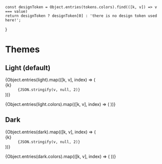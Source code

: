 


<Meta title="Themes|Themes" />

    const designToken = Object.entries(tokens.colors).find(([k, v]) => v === value)
    return designToken ? designToken[0] : 'there is no design token used here!';
}

# Themes

## Light (default)

<dl>
	{Object.entries(light).map(([k, v], index) => (
		<div key={index}>
			<dt>{k}</dt>
			<dd>
				<code>{JSON.stringify(v, null, 2)}</code>
			</dd>
		</div>
	))}
</dl>

<ColorPalette>
    {Object.entries(light.colors).map(([k, v], index) => (
        <ColorItem
          key={index}
          title={k}
          colors={{ [`${getTokenNameByValue(v)}`]: v }}
        />
	))}
</ColorPalette>

## Dark

<dl>
	{Object.entries(dark).map(([k, v], index) => (
		<div key={index}>
			<dt>{k}</dt>
			<dd>
				<code>{JSON.stringify(v, null, 2)}</code>
			</dd>
		</div>
	))}
</dl>

<ColorPalette>
    {Object.entries(dark.colors).map(([k, v], index) => (
        <ColorItem
          key={index}
          title={k}
          colors={{ [`${getTokenNameByValue(v)}`]: v }}
        />
	))}
</ColorPalette>
